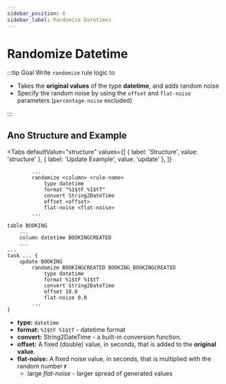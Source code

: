 ```yaml
---
sidebar_position: 6
sidebar_label: Randomize Datetimes
---
```



# Randomize Datetime

:::tip Goal
Write `randomize` rule logic to

- Takes the **original values** of the type **datetime**, and adds random noise
- Specify the random noise by using the `offset` and `flat-noise` parameters (`percentage-noise` excluded)

:::

## Ano Structure and Example

<Tabs
  defaultValue="structure"
  values={[
    { label: 'Structure', value: 'structure' },
    { label: 'Update Example', value: 'update' },
  ]}
>

<TabItem value="structure">

```ano
        ...
        randomize <column> <rule-name>
            type datetime
            format "%1$tF %1$tT"
            convert String2DateTime
            offset <offset>
            flat-noise <flat-noise>
        ...
```

</TabItem>

<TabItem value="update">

```ano
table BOOKING
    ...
    column datetime BOOKINGCREATED
    ...
...
task ... {
    update BOOKING
        randomize BOOKINGCREATED BOOKING_BOOKINGCREATED
            type datetime
            format %1$tF %1$tT
            convert String2DateTime
            offset 10.0
            flat-noise 0.0
        ...
}
```

</TabItem>

</Tabs>

- **type:** `datetime`
- **format:** `%1$tF %1$tT` - datetime format
- **convert:** String2DateTime - a built-in conversion function.
- **offset:** A fixed (double) value, in seconds, that is added to the **original value**.
- **flat-noise:** A fixed noise value, in seconds, that is multiplied with the random number **r**
  - large _flat-noise_ - larger spread of generated values

<Noiseformula type="datetime" />
